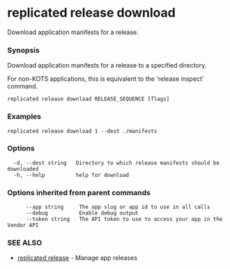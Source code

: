 # replicated release download

Download application manifests for a release.

### Synopsis

Download application manifests for a release to a specified directory.

For non-KOTS applications, this is equivalent to the 'release inspect' command.

```
replicated release download RELEASE_SEQUENCE [flags]
```

### Examples

```
replicated release download 1 --dest ./manifests
```

### Options

```
  -d, --dest string   Directory to which release manifests should be downloaded
  -h, --help          help for download
```

### Options inherited from parent commands

```
      --app string     The app slug or app id to use in all calls
      --debug          Enable debug output
      --token string   The API token to use to access your app in the Vendor API
```

### SEE ALSO

* [replicated release](replicated-cli-release)	 - Manage app releases

